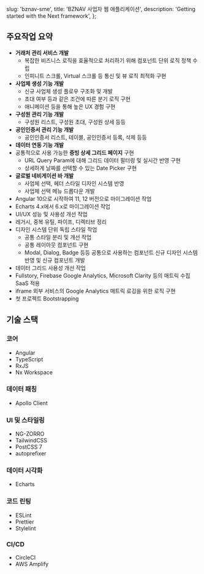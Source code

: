   slug: 'bznav-sme',
  title: 'BZNAV 사업자 웹 애플리케이션',
  description: 'Getting started with the Next framework',
};


## 주요작업 요약

- **거래처 관리 서비스 개발**
  - 복잡한 비즈니스 로직을 효율적으로 처리하기 위해 컴포넌트 단위 로직 정책 수립
  - 인피니트 스크롤, Virtual 스크롤 등 통신 및 뷰 로직 최적화 구현
- **사업체 생성 기능 개발**
  - 신규 사업체 생성 플로우 구조화 및 개발
  - 초대 여부 등과 같은 조건에 따른 분기 로직 구현
  - 애니메이션 등을 통해 높은 UX 경험 구현
- **구성원 관리 기능 개발**
  - 구성원 리스트, 구성원 초대, 구성원 상세 등등
- **공인인증서 관리 기능 개발**
  - 공인인증서 리스트, 테이블, 공인인증서 등록, 삭제 등등
- **데이터 연동 기능 개발**
- 공통적으로 사용 가능한 **증빙 상세 그리드 페이지** 구현
  - URL Query Param에 대해 그리드 데이터 필터링 및 실시간 반영 구현
  - 상세하게 날짜를 선택할 수 있는 Date Picker 구현
- **글로벌 네비게이션 바 개발**
  - 사업체 선택, 헤더 스타일 디자인 시스템 반영
  - 사업체 선택 메뉴 드롭다운 개발
- Angular 10으로 시작하여 11, 12 버전으로 마이그레이션 작업
- Echarts 4.x에서 6.x로 마이그레이션 작업
- UI/UX 성능 및 사용성 개선 작업
- 레거시, 중복 유틸, 파이프, 디렉티브 정리
- 디자인 시스템 단위 독립 스타일 작업
  - 공통 스타일 분리 및 개선 작업
  - 공통 레이아웃 컴포넌트 구현
  - Modal, Dialog, Badge 등등 공통으로 사용하는 컴포넌트 신규 디자인 시스템 반영 및 신규 컴포넌트 개발
- 데이터 그리드 사용성 개선 작업
- Fullstory, Firebase Google Analytics, Microsoft Clarity 등의 매트릭 수집 SaaS 적용
- iframe 외부 서비스의 Google Analytics 매트릭 로깅을 위한 로직 구현
- 첫 프로젝트 Bootstrapping

## 기술 스택

### 코어

- Angular
- TypeScript
- RxJS
- Nx Workspace

### 데이터 패칭
- Apollo Client

### UI 및 스타일링

- NG-ZORRO
- TailwindCSS
- PostCSS 7
- autoprefixer

### 데이터 시각화

- Echarts

### 코드 린팅

- ESLint
- Prettier
- Stylelint

### CI/CD

- CircleCI
- AWS Amplify